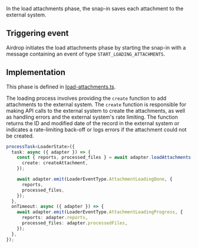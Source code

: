 In the load attachments phase, the snap-in saves each attachment to the external system.

## Triggering event

Airdrop initiates the load attachments phase by starting the snap-in with a message containing an event of type `START_LOADING_ATTACHMENTS`.

## Implementation

This phase is defined in [load-attachments.ts](https://github.com/devrev/airdrop-template/blob/main/code/src/functions/loading/workers/load-attachments.ts). 

The loading process involves providing the `create` function to add attachments to the external system. The `create` function is responsible for making API calls to the external system to create the attachments, as well as handling errors and the external system's rate limiting. The function returns the ID and modified date of the record in the external system or indicates a rate-limiting back-off or logs errors if the attachment could not be created.

```typescript
processTask<LoaderState>({
  task: async ({ adapter }) => {
    const { reports, processed_files } = await adapter.loadAttachments({
      create: createAttachment,
    });

    await adapter.emit(LoaderEventType.AttachmentLoadingDone, {
      reports,
      processed_files,
    });
  },
  onTimeout: async ({ adapter }) => {
    await adapter.emit(LoaderEventType.AttachmentLoadingProgress, {
      reports: adapter.reports,
      processed_files: adapter.processedFiles,
    });
  },
});
```



